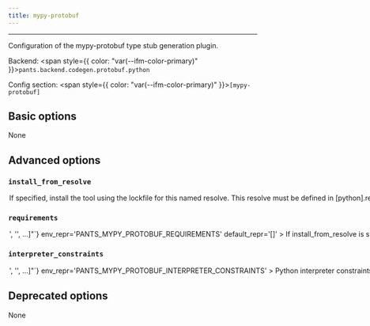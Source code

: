 ```yaml
---
title: mypy-protobuf
---
```



---

Configuration of the mypy-protobuf type stub generation plugin.

Backend: <span style={{ color: "var(--ifm-color-primary)" }}>`pants.backend.codegen.protobuf.python`</span>

Config section: <span style={{ color: "var(--ifm-color-primary)" }}>`[mypy-protobuf]`</span>

## Basic options

<span className={styles.options}>

None

## Advanced options

### `install_from_resolve`

<Option
  cli_repr='--mypy-protobuf-install-from-resolve=<str>'
  env_repr='PANTS_MYPY_PROTOBUF_INSTALL_FROM_RESOLVE'
  default_repr='None'
>
  

If specified, install the tool using the lockfile for this named resolve.

This resolve must be defined in `[python].resolves`, as described in [Third-party dependencies](doc\:python-third-party-dependencies#user-lockfiles).

The resolve's entire lockfile will be installed, unless specific requirements are listed via the `requirements` option, in which case only those requirements will be installed. This is useful if you don't want to invalidate the tool's outputs when the resolve incurs changes to unrelated requirements.

If unspecified, and the `lockfile` option is unset, the tool will be installed using the default lockfile shipped with Pants.

If unspecified, and the `lockfile` option is set, the tool will use the custom `mypy-protobuf` "tool lockfile" generated from the `version` and `extra_requirements` options. But note that this mechanism is deprecated.

</Option>


### `requirements`

<Option
  cli_repr={`--mypy-protobuf-requirements="['<str>', '<str>', ...]"`}
  env_repr='PANTS_MYPY_PROTOBUF_REQUIREMENTS'
  default_repr='[]'
>
  

If `install_from_resolve` is specified, install these requirements, at the versions provided by the specified resolve's lockfile.

Values can be pip-style requirements (e.g., `tool` or `tool==1.2.3` or `tool>=1.2.3`), or addresses of `python_requirement` targets (or targets that generate or depend on `python_requirement` targets).

The lockfile will be validated against the requirements - if a lockfile doesn't provide the requirement (at a suitable version, if the requirement specifies version constraints) Pants will error.

If unspecified, install the entire lockfile.

</Option>


### `interpreter_constraints`

<Option
  cli_repr={`--mypy-protobuf-interpreter-constraints="['<str>', '<str>', ...]"`}
  env_repr='PANTS_MYPY_PROTOBUF_INTERPRETER_CONSTRAINTS'
>
  

Python interpreter constraints for this tool.

</Option>


## Deprecated options

None

</span>